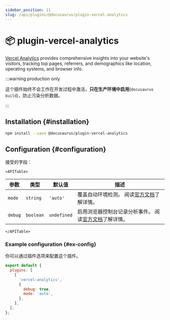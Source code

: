 ```yaml
---
sidebar_position: 11
slug: /api/plugins/@docusaurus/plugin-vercel-analytics
---
```


# 📦 plugin-vercel-analytics


[Vercel Analytics](https://vercel.com/docs/analytics) provides comprehensive insights into your website's visitors, tracking top pages, referrers, and demographics like location, operating systems, and browser info.

:::warning production only

这个插件始终不会工作在开发过程中激活，**只在生产环境中启用**(`docusaurus build`)，防止污染分析数据。

:::

## Installation {#installation}

```bash npm2yarn
npm install --save @docusaurus/plugin-vercel-analytics
```

## Configuration {#configuration}

接受的字段：

```mdx-code-block
<APITable>
```

| 参数      | 类型        | 默认值         | 描述                                                                             |
| ------- | --------- | ----------- | ------------------------------------------------------------------------------ |
| `mode`  | `string`  | `'auto'`    | 覆盖自动环境检测。 阅读[官方文档](https://vercel.com/docs/analytics/package#mode)了解详情。        |
| `debug` | `boolean` | `undefined` | 启用浏览器控制台记录分析事件。 阅读[官方文档](https://vercel.com/docs/analytics/package#debug)了解详情。 |

```mdx-code-block
</APITable>
```

### Example configuration {#ex-config}

你可以通过插件选项来配置这个插件。

```js title="docusaurus.config.js"
export default {
  plugins: [
    [
      'vercel-analytics',
      {
        debug: true,
        mode: 'auto',
      },
    ],
  ],
};
```
